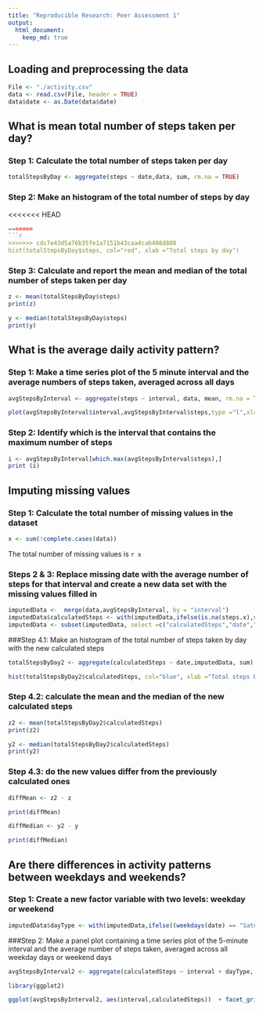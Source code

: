 ```yaml
---
title: "Reproducible Research: Peer Assessment 1"
output: 
  html_document:
    keep_md: true
---
```



## Loading and preprocessing the data

```r

File <- "./activity.csv"
data <- read.csv(File, header = TRUE)
data$date <- as.Date(data$date)

```

## What is mean total number of steps taken per day?

### Step 1: Calculate the total number of steps taken per day

```r
totalStepsByDay <- aggregate(steps ~ date,data, sum, rm.na = TRUE)
```

### Step 2: Make an histogram of the total number of steps by day

<<<<<<< HEAD
```r
=======
```r
>>>>>>> cdc7e43d5a76b35fe1a7151b43caa4cab408d808
hist(totalStepsByDay$steps, col="red", xlab ="Total steps by day")
```

### Step 3: Calculate and report the mean and median of the total number of steps taken per day

```r
z <- mean(totalStepsByDay$steps)
print(z)
```


```r
y <- median(totalStepsByDay$steps)
print(y)

```

 
## What is the average daily activity pattern?

### Step 1: Make a time series plot of the 5 minute interval and the average numbers of steps taken, averaged across all days

```r
avgStepsByInterval <- aggregate(steps ~ interval, data, mean, rm.na = TRUE)

plot(avgStepsByInterval$interval,avgStepsByInterval$steps,type ="l",xlab="Interval", ylab = "Average  number of steps")
```

### Step 2: Identify which is the interval that contains the maximum number of steps
```r

i <- avgStepsByInterval[which.max(avgStepsByInterval$steps),]
print (i)
```


## Imputing missing values

### Step 1: Calculate the total number of missing values in the dataset
```r

x <- sum(!complete.cases(data))

```

The total number of missing values is `r x`

### Steps 2 & 3: Replace missing date with the average number of steps for that interval and create a new data set with the missing values filled in
```r

imputedData <-  merge(data,avgStepsByInterval, by = "interval")
imputedData$calculatedSteps <- with(imputedData,ifelse(is.na(steps.x),steps.y,steps.x))
imputedData <- subset(imputedData, select =c("calculatedSteps","date","interval"))
```

###Step 4.1: Make an histogram of the total number of steps taken by day with the new calculated steps

```r
totalStepsByDay2 <- aggregate(calculatedSteps ~ date,imputedData, sum)

hist(totalStepsByDay2$calculatedSteps, col="blue", xlab ="Total steps by day")
```

### Step 4.2: calculate the mean and the median of the new calculated steps

```r
z2 <- mean(totalStepsByDay2$calculatedSteps)
print(z2)
```


```r
y2 <- median(totalStepsByDay2$calculatedSteps)
print(y2)

```

### Step 4.3: do the new values differ from the previously calculated ones

```r
diffMean <- z2 - z

print(diffMean)

diffMedian <- y2 - y

print(diffMedian)

```


## Are there differences in activity patterns between weekdays and weekends?

### Step 1: Create a new factor variable with two levels: weekday or weekend

```r

imputedData$dayType <- with(imputedData,ifelse((weekdays(date) == "Saturday" | weekdays(date) == "Sunday") ,"Weekend","Weekday"))

```


###Step 2: Make a panel plot containing a time series plot of the 5-minute interval  and the average number of steps taken, averaged across all weekday days or weekend days 

```r
avgStepsByInterval2 <- aggregate(calculatedSteps ~ interval + dayType, imputedData, mean)

library(ggplot2)

ggplot(avgStepsByInterval2, aes(interval,calculatedSteps))  + facet_grid(.~dayType) + labs(x = "Intervals") + labs(y = "Average Calculated Steps") + geom_line() +  geom_smooth() 
```

